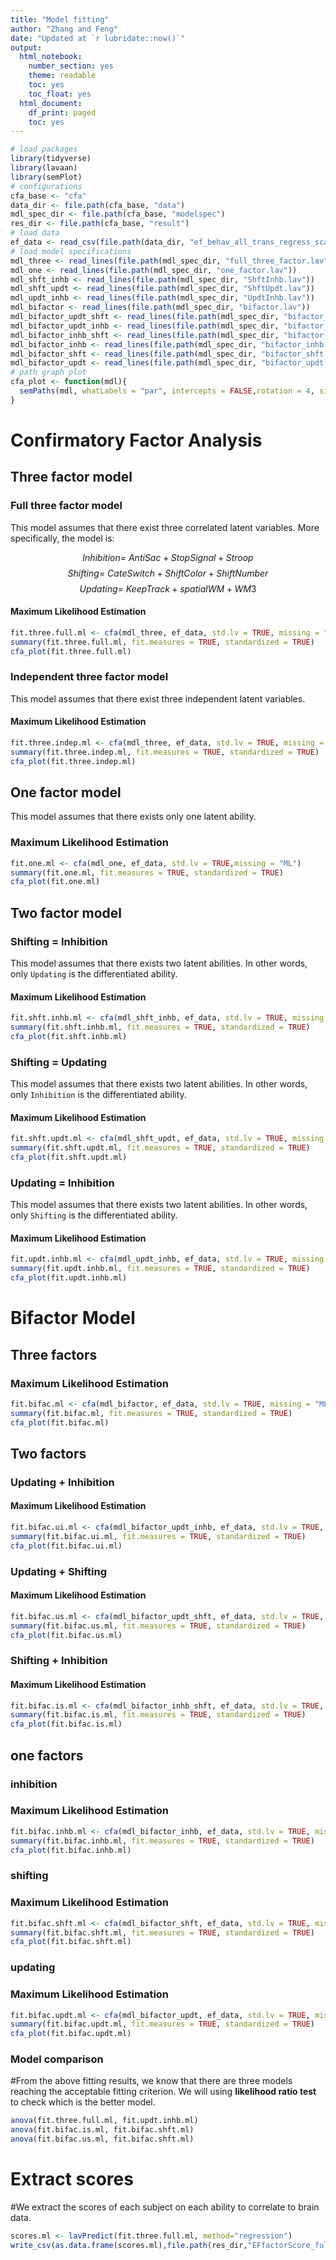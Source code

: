 ```yaml
---
title: "Model fitting"
author: "Zhang and Feng"
date: "Updated at `r lubridate::now()`"
output:
  html_notebook:
    number_section: yes
    theme: readable
    toc: yes
    toc_float: yes
  html_document:
    df_print: paged
    toc: yes
---
```


```r
# load packages
library(tidyverse)
library(lavaan)
library(semPlot)
# configurations
cfa_base <- "cfa"
data_dir <- file.path(cfa_base, "data")
mdl_spec_dir <- file.path(cfa_base, "modelspec")
res_dir <- file.path(cfa_base, "result")
# load data
ef_data <- read_csv(file.path(data_dir, "ef_behav_all_trans_regress_scaled.csv"))
# load model specifications
mdl_three <- read_lines(file.path(mdl_spec_dir, "full_three_factor.lav"))
mdl_one <- read_lines(file.path(mdl_spec_dir, "one_factor.lav"))
mdl_shft_inhb <- read_lines(file.path(mdl_spec_dir, "ShftInhb.lav"))
mdl_shft_updt <- read_lines(file.path(mdl_spec_dir, "ShftUpdt.lav"))
mdl_updt_inhb <- read_lines(file.path(mdl_spec_dir, "UpdtInhb.lav"))
mdl_bifactor <- read_lines(file.path(mdl_spec_dir, "bifactor.lav"))
mdl_bifactor_updt_shft <- read_lines(file.path(mdl_spec_dir, "bifactor_updt_shft.lav"))
mdl_bifactor_updt_inhb <- read_lines(file.path(mdl_spec_dir, "bifactor_updt_inhb.lav"))
mdl_bifactor_inhb_shft <- read_lines(file.path(mdl_spec_dir, "bifactor_inhb_shft.lav"))
mdl_bifactor_inhb <- read_lines(file.path(mdl_spec_dir, "bifactor_inhb.lav"))
mdl_bifactor_shft <- read_lines(file.path(mdl_spec_dir, "bifactor_shft.lav"))
mdl_bifactor_updt <- read_lines(file.path(mdl_spec_dir, "bifactor_updt.lav"))
# path graph plot
cfa_plot <- function(mdl){
  semPaths(mdl, whatLabels = "par", intercepts = FALSE,rotation = 4, sizeMan = 10, sizeMan2 = 6.18, sizeLat = 10, mar = c(3, 20, 3, 20), nCharNodes = 0)
}
```
# Confirmatory Factor Analysis

## Three factor model

### Full three factor model

This model assumes that there exist three correlated latent variables. More specifically, the model is:

$$Inhibition =~ AntiSac + StopSignal + Stroop$$
$$Shifting =~ CateSwitch + ShiftColor + ShiftNumber$$
$$Updating =~ KeepTrack + spatialWM + WM3 $$

#### Maximum Likelihood Estimation

```r
fit.three.full.ml <- cfa(mdl_three, ef_data, std.lv = TRUE, missing = "ML")
summary(fit.three.full.ml, fit.measures = TRUE, standardized = TRUE)
cfa_plot(fit.three.full.ml)
```
### Independent three factor model

This model assumes that there exist three independent latent variables.

#### Maximum Likelihood Estimation

```r
fit.three.indep.ml <- cfa(mdl_three, ef_data, std.lv = TRUE, missing = "ML",orthogonal = TRUE)
summary(fit.three.indep.ml, fit.measures = TRUE, standardized = TRUE)
cfa_plot(fit.three.indep.ml)
```
## One factor model

This model assumes that there exists only one latent ability.

### Maximum Likelihood Estimation

```r
fit.one.ml <- cfa(mdl_one, ef_data, std.lv = TRUE,missing = "ML")
summary(fit.one.ml, fit.measures = TRUE, standardized = TRUE)
cfa_plot(fit.one.ml)
```
## Two factor model

### Shifting = Inhibition

This model assumes that there exists two latent abilities. In other words, only `Updating` is the differentiated ability.

#### Maximum Likelihood Estimation

```r
fit.shft.inhb.ml <- cfa(mdl_shft_inhb, ef_data, std.lv = TRUE, missing = "ML")
summary(fit.shft.inhb.ml, fit.measures = TRUE, standardized = TRUE)
cfa_plot(fit.shft.inhb.ml)
```
### Shifting = Updating

This model assumes that there exists two latent abilities. In other words, only `Inhibition` is the differentiated ability.

#### Maximum Likelihood Estimation

```r
fit.shft.updt.ml <- cfa(mdl_shft_updt, ef_data, std.lv = TRUE, missing = "ML")
summary(fit.shft.updt.ml, fit.measures = TRUE, standardized = TRUE)
cfa_plot(fit.shft.updt.ml)
```
### Updating = Inhibition

This model assumes that there exists two latent abilities. In other words, only `Shifting` is the differentiated ability.

#### Maximum Likelihood Estimation

```r
fit.updt.inhb.ml <- cfa(mdl_updt_inhb, ef_data, std.lv = TRUE, missing = "ML")
summary(fit.updt.inhb.ml, fit.measures = TRUE, standardized = TRUE)
cfa_plot(fit.updt.inhb.ml)
```
# Bifactor Model

## Three factors

### Maximum Likelihood Estimation

```r
fit.bifac.ml <- cfa(mdl_bifactor, ef_data, std.lv = TRUE, missing = "ML", orthogonal = TRUE, estimator = "ML")
summary(fit.bifac.ml, fit.measures = TRUE, standardized = TRUE)
cfa_plot(fit.bifac.ml)
```
## Two factors

### Updating + Inhibition

#### Maximum Likelihood Estimation

```r
fit.bifac.ui.ml <- cfa(mdl_bifactor_updt_inhb, ef_data, std.lv = TRUE, missing = "ML",orthogonal = TRUE, estimator = "ML")
summary(fit.bifac.ui.ml, fit.measures = TRUE, standardized = TRUE)
cfa_plot(fit.bifac.ui.ml)
```
### Updating + Shifting

#### Maximum Likelihood Estimation

```r
fit.bifac.us.ml <- cfa(mdl_bifactor_updt_shft, ef_data, std.lv = TRUE, missing = "ML", orthogonal = TRUE, estimator = "ML")
summary(fit.bifac.us.ml, fit.measures = TRUE, standardized = TRUE)
cfa_plot(fit.bifac.us.ml)
```
### Shifting + Inhibition

#### Maximum Likelihood Estimation

```r
fit.bifac.is.ml <- cfa(mdl_bifactor_inhb_shft, ef_data, std.lv = TRUE, missing = "ML", orthogonal = TRUE, estimator = "ML")
summary(fit.bifac.is.ml, fit.measures = TRUE, standardized = TRUE)
cfa_plot(fit.bifac.is.ml)
```
## one factors
### inhibition
### Maximum Likelihood Estimation

```r
fit.bifac.inhb.ml <- cfa(mdl_bifactor_inhb, ef_data, std.lv = TRUE, missing = "ML", orthogonal = TRUE, estimator = "ML")
summary(fit.bifac.inhb.ml, fit.measures = TRUE, standardized = TRUE)
cfa_plot(fit.bifac.inhb.ml)
```
### shifting
### Maximum Likelihood Estimation

```r
fit.bifac.shft.ml <- cfa(mdl_bifactor_shft, ef_data, std.lv = TRUE, missing = "ML", orthogonal = TRUE, estimator = "ML")
summary(fit.bifac.shft.ml, fit.measures = TRUE, standardized = TRUE)
cfa_plot(fit.bifac.shft.ml)
```
### updating
### Maximum Likelihood Estimation

```r
fit.bifac.updt.ml <- cfa(mdl_bifactor_updt, ef_data, std.lv = TRUE, missing = "ML", orthogonal = TRUE, estimator = "ML")
summary(fit.bifac.updt.ml, fit.measures = TRUE, standardized = TRUE)
cfa_plot(fit.bifac.updt.ml)
```

### Model comparison

#From the above fitting results, we know that there are three models reaching the acceptable fitting criterion. We will using **likelihood ratio test** to check which is the better model.

```r
anova(fit.three.full.ml, fit.updt.inhb.ml)
anova(fit.bifac.is.ml, fit.bifac.shft.ml)
anova(fit.bifac.us.ml, fit.bifac.shft.ml)
```
# Extract scores

#We extract the scores of each subject on each ability to correlate to brain data.

```r
scores.ml <- lavPredict(fit.three.full.ml, method="regression")
write_csv(as.data.frame(scores.ml),file.path(res_dir,"EFfactorScore_fullthree.csv"))
```
